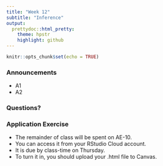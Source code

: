 ```yaml
---
title: "Week 12"
subtitle: "Inference"
output: 
  prettydoc::html_pretty:
    theme: hpstr
    highlight: github
---
```


```r
knitr::opts_chunk$set(echo = TRUE)
```

### Announcements

- A1
- A2

### Questions?


### Application Exercise

- The remainder of class will be spent on AE-10. 
- You can access it from your RStudio Cloud account. 
- It is due by class-time on Thursday. 
- To turn it in, you should upload your .html file to Canvas.